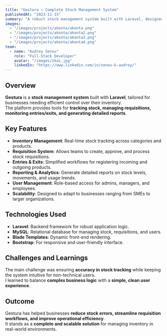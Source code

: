 ```yaml
---
title: "Gestura – Complete Stock Management System"
publishedAt: "2023-11-15"
summary: "A robust stock management system built with Laravel, designed to handle inventory, requisitions, entries, and reporting for businesses of all sizes."
images:
  - "/images/projects/akonta/akonta.png"
  - "/images/projects/akonta/akonta2.png"
  - "/images/projects/akonta/akonta3.png"
  - "/images/projects/akonta/akonta4.png"
team:
  - name: "Audrey Senou"
    role: "Full-Stack Developer"
    avatar: "/images/skai.jpg"
    linkedIn: "https://www.linkedin.com/in/senou-k-audrey/"
---
```


## Overview

**Gestura** is a **stock management system** built with **Laravel**, tailored for businesses needing efficient control over their inventory.  
The platform provides tools for **tracking stock, managing requisitions, monitoring entries/exits, and generating detailed reports**.

## Key Features

- **Inventory Management**: Real-time stock tracking across categories and products.  
- **Requisition System**: Allows teams to create, approve, and process stock requisitions.  
- **Entries & Exits**: Simplified workflows for registering incoming and outgoing products.  
- **Reporting & Analytics**: Generate detailed reports on stock levels, movements, and usage trends.  
- **User Management**: Role-based access for admins, managers, and employees.  
- **Scalability**: Designed to adapt to businesses ranging from SMEs to larger organizations.  

## Technologies Used

- **Laravel**: Backend framework for robust application logic.  
- **MySQL**: Relational database for managing stock, requisitions, and users.  
- **Blade Templates**: Dynamic front-end rendering.  
- **Bootstrap**: For responsive and user-friendly interface.  

## Challenges and Learnings

The main challenge was ensuring **accuracy in stock tracking** while keeping the system intuitive for non-technical users.  
I learned to balance **complex business logic** with a **simple, clean user experience**.

## Outcome

Gestura has helped businesses **reduce stock errors, streamline requisition workflows, and improve operational efficiency**.  
It stands as a **complete and scalable solution** for managing inventory in real-world environments.
